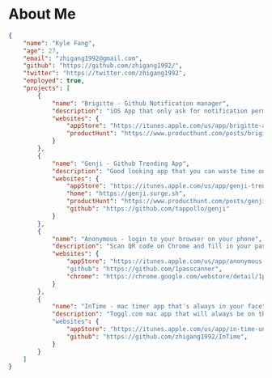 
<div className={styles.content}>

# About Me


```json
{
    "name": "Kyle Fang",
    "age": 27,
    "email": "zhigang1992@gmail.com",
    "github": "https://github.com/zhigang1992/",
    "twitter": "https://twitter.com/zhigang1992",
    "employed": true,
    "projects": [
        {
            "name": "Brigitte - Github Notification manager",
            "description": "iOS App that only ask for notification permission on GitHub, and it will send you a alert with in seconds",
            "websites": {
                "appStore": "https://itunes.apple.com/us/app/brigitte-alert-for-github/id1439589577?mt=8",
                "productHunt": "https://www.producthunt.com/posts/brigitte"
            }
        },
        {
            "name": "Genji - Github Trending App",
            "description": "Good looking app that you can waste time on",
            "websites": {
                "appStore": "https://itunes.apple.com/us/app/genji-trending-repos/id1436436317?ls=1&mt=8",
                "home": "https://genji.surge.sh",
                "productHunt": "https://www.producthunt.com/posts/genji",
                "github": "https://github.com/tappollo/genji"
            }
        },
        {
            "name": "Anonymous - login to your browser on your phone",
            "description": "Scan QR code on Chrome and fill in your password on your Phone",
            "websites": {
                "appStore": "https://itunes.apple.com/us/app/anonymous-password-manager/id1279655979?mt=8"
                "github": "https://github.com/1passcanner",
                "chrome": "https://chrome.google.com/webstore/detail/1passcanner/llfppkjmknlkpojfajffagnjgjdbfohl"
            }
        },
        {
            "name": "InTime - mac timer app that's always in your face",
            "description": "Toggl.com mac app that will always be on the top of your screen."
            "websites": {
                "appStore": "https://itunes.apple.com/us/app/in-time-unofficial-toggl-app/id1301983912?ls=1&mt=12",
                "github": "https://github.com/zhigang1992/InTime",
            }
        }
    ]
}
```

</div>